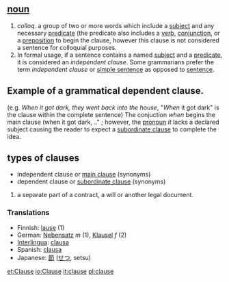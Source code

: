 == [[noun]] ==
# ''colloq.'' a group of two or more words which include a [[subject]] and any necessary [[predicate]] (the predicate also includes a [[verb]], [[conjunction]], or a [[preposition]] to begin the clause, however this clause is not considered a sentence for colloquial purposes.
#In formal usage, if a sentence contains a named [[subject]] and a [[predicate]], it is considered an ''independent clause''. Some grammarians prefer the term ''independent clause'' or [[simple sentence]] as opposed to [[sentence]].

==Example of a grammatical dependent clause.==
(e.g. ''When it got dark, they went back into the house'', "''When'' it got dark" is the clause within the complete sentence) The conjuction ''when'' begins the main clause (when it got dark, .." ; however, the [[pronoun]] ''it'' lacks a declared subject causing the reader to expect a [[subordinate clause]] to complete the idea.

==types of clauses==
* independent clause or [[main clause]] (synonyms)
* dependent clause or [[subordinate clause]] (synonyms)



# a separate part of a contract, a will or another legal document.

=== Translations ===
*Finnish: [[lause]] (1)
*German: [[Nebensatz]] ''m'' (1), [[Klausel]] ''f'' (2)
*[[Interlingua]]: [[clausa]]
*Spanish: [[clausa]]
*Japanese: [[節]] ([[せつ]], setsu)

[[et:Clause]]
[[io:Clause]]
[[it:clause]]
[[pl:clause]]